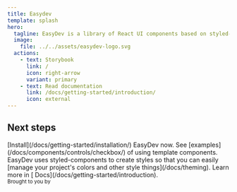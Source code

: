 ```yaml
---
title: Easydev
template: splash
hero:
  tagline: EasyDev is a library of React UI components based on styled-components made by the Aspirity team. Leveraging best practices gleaned from diverse projects, we've architected this library for code elegance and user-friendly integration. Although it is still in its pre-alpha stage, this version has a kit of core components that can effectively cover your development requirements.
  image:
    file: ../../assets/easydev-logo.svg
  actions:
    - text: Storybook
      link: /
      icon: right-arrow
      variant: primary
    - text: Read documentation
      link: /docs/getting-started/introduction/
      icon: external
---
```



## Next steps

<CardGrid stagger>
  <Card title="Installation" icon="rocket">
    [Install](/docs/getting-started/installation/) EasyDev now.
  </Card>
  <Card title="Components" icon="puzzle">
    See [examples](/docs/components/controls/checkbox/) of using template components.
  </Card>
  <Card title="Change color theme" icon="pencil">
    EasyDev uses styled-components to create styles so that you can easily [manage your project's colors and other style
    things](/docs/theming).
  </Card>
  <Card title="Read the docs" icon="document">
    Learn more in [ Docs](/docs/getting-started/introduction).
  </Card>
</CardGrid>

<article class="about">
  <small>Brought to you by</small>
  <a href="https://aspirity.com/" target="_blank">
    <span class="aspirity-logo" />
  </a>
</article>
